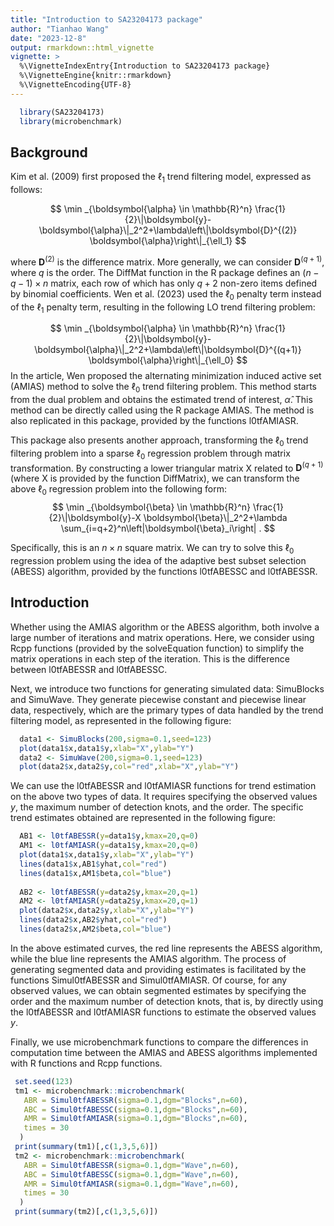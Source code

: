 ```yaml
---
title: "Introduction to SA23204173 package"
author: "Tianhao Wang"
date: "2023-12-8"
output: rmarkdown::html_vignette
vignette: >
  %\VignetteIndexEntry{Introduction to SA23204173 package}
  %\VignetteEngine{knitr::rmarkdown}
  %\VignetteEncoding{UTF-8}
---
```


```r
  library(SA23204173)
  library(microbenchmark)
```

## Background

Kim et al. (2009) first proposed the $\ell_1$ trend filtering model, expressed as follows:

$$
\min _{\boldsymbol{\alpha} \in \mathbb{R}^n} \frac{1}{2}\|\boldsymbol{y}-\boldsymbol{\alpha}\|_2^2+\lambda\left\|\boldsymbol{D}^{(2)} \boldsymbol{\alpha}\right\|_{\ell_1}
$$

where $\boldsymbol{D}^{(2)}$ is the difference matrix. More generally, we can consider $\boldsymbol{D}^{(q+1)}$, where $q$ is the order. The DiffMat function in the R package defines an $(n-q-1) \times n$ matrix, each row of which has only $q+2$ non-zero items defined by binomial coefficients. Wen et al. (2023) used the $\ell_0$ penalty term instead of the $\ell_1$ penalty term, resulting in the following LO trend filtering problem:

$$
\min _{\boldsymbol{\alpha} \in \mathbb{R}^n} \frac{1}{2}\|\boldsymbol{y}-\boldsymbol{\alpha}\|_2^2+\lambda\left\|\boldsymbol{D}^{(q+1)} \boldsymbol{\alpha}\right\|_{\ell_0}
$$
In the article, Wen proposed the alternating minimization induced active set (AMIAS) method to solve the $\ell_0$ trend filtering problem. This method starts from the dual problem and obtains the estimated trend of interest, $\hat{\alpha}$. This method can be directly called using the R package AMIAS. The method is also replicated in this package, provided by the functions l0tfAMIASR.


This package also presents another approach, transforming the $\ell_0$ trend filtering problem into a sparse $\ell_0$ regression problem through matrix transformation. By constructing a lower triangular matrix $\mathrm{X}$ related to $\boldsymbol{D}^{(q+1)}$ (where X is provided by the function DiffMatrix), we can transform the above $\ell_0$ regression problem into the following form:
$$
\min _{\boldsymbol{\beta} \in \mathbb{R}^n} \frac{1}{2}\|\boldsymbol{y}-X \boldsymbol{\beta}\|_2^2+\lambda \sum_{i=q+2}^n\left|\boldsymbol{\beta}_i\right| .
$$

Specifically, this is an $n \times n$ square matrix. We can try to solve this $\ell_0$ regression problem using the idea of the adaptive best subset selection (ABESS) algorithm, provided by the functions l0tfABESSC and l0tfABESSR.



## Introduction

Whether using the AMIAS algorithm or the ABESS algorithm, both involve a large number of iterations and matrix operations. Here, we consider using Rcpp functions (provided by the solveEquation function) to simplify the matrix operations in each step of the iteration. This is the difference between l0tfABESSR and l0tfABESSC.

Next, we introduce two functions for generating simulated data: SimuBlocks and SimuWave. They generate piecewise constant and piecewise linear data, respectively, which are the primary types of data handled by the trend filtering model, as represented in the following figure:

```r
  data1 <- SimuBlocks(200,sigma=0.1,seed=123)
  plot(data1$x,data1$y,xlab="X",ylab="Y")
  data2 <- SimuWave(200,sigma=0.1,seed=123)
  plot(data2$x,data2$y,col="red",xlab="X",ylab="Y")
```

We can use the l0tfABESSR and l0tfAMIASR functions for trend estimation on the above two types of data. It requires specifying the observed values $y$, the maximum number of detection knots, and the order. The specific trend estimates obtained are represented in the following figure:

```r
  AB1 <- l0tfABESSR(y=data1$y,kmax=20,q=0)
  AM1 <- l0tfAMIASR(y=data1$y,kmax=20,q=0)
  plot(data1$x,data1$y,xlab="X",ylab="Y")
  lines(data1$x,AB1$yhat,col="red")
  lines(data1$x,AM1$beta,col="blue")
  
  AB2 <- l0tfABESSR(y=data2$y,kmax=20,q=1)
  AM2 <- l0tfAMIASR(y=data2$y,kmax=20,q=1)
  plot(data2$x,data2$y,xlab="X",ylab="Y")
  lines(data2$x,AB2$yhat,col="red")
  lines(data2$x,AM2$beta,col="blue")
```

In the above estimated curves, the red line represents the ABESS algorithm, while the blue line represents the AMIAS algorithm. The process of generating segmented data and providing estimates is facilitated by the functions Simul0tfABESSR and Simul0tfAMIASR. Of course, for any observed values, we can obtain segmented estimates by specifying the order and the maximum number of detection knots, that is, by directly using the l0tfABESSR and l0tfAMIASR functions to estimate the observed values $y$.


Finally, we use microbenchmark functions to compare the differences in computation time between the AMIAS and ABESS algorithms implemented with R functions and Rcpp functions.

```r
 set.seed(123)
 tm1 <- microbenchmark::microbenchmark(
   ABR = Simul0tfABESSR(sigma=0.1,dgm="Blocks",n=60),
   ABC = Simul0tfABESSC(sigma=0.1,dgm="Blocks",n=60),
   AMR = Simul0tfAMIASR(sigma=0.1,dgm="Blocks",n=60),
   times = 30
  )
 print(summary(tm1)[,c(1,3,5,6)])
 tm2 <- microbenchmark::microbenchmark(
   ABR = Simul0tfABESSR(sigma=0.1,dgm="Wave",n=60),
   ABC = Simul0tfABESSC(sigma=0.1,dgm="Wave",n=60),
   AMR = Simul0tfAMIASR(sigma=0.1,dgm="Wave",n=60),
   times = 30
  )
 print(summary(tm2)[,c(1,3,5,6)])
```